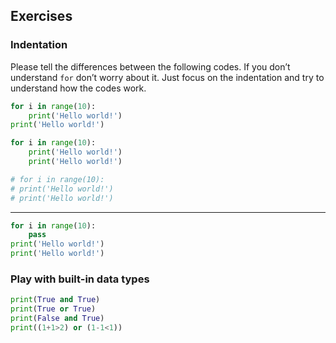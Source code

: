 
## Exercises
### Indentation
Please tell the differences between the following codes. If you don't understand `for` don't worry about it. Just focus on the indentation and try to understand how the codes work.


```python
for i in range(10):
    print('Hello world!')
print('Hello world!')
```

```python
for i in range(10):
    print('Hello world!')
    print('Hello world!')
```

```python
# for i in range(10):
# print('Hello world!')
# print('Hello world!')
```
---
```python
for i in range(10):
    pass
print('Hello world!')
print('Hello world!')
```

### Play with built-in data types
```python
print(True and True)
print(True or True)
print(False and True)
print((1+1>2) or (1-1<1))
```
